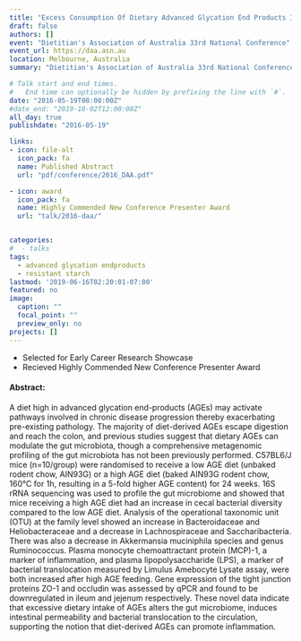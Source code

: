 ```yaml
---
title: "Excess Consumption Of Dietary Advanced Glycation End Products Induce Changes in Gut Microbiota which is Associated with Inflammation" 
draft: false
authors: []
event: "Dietitian's Association of Australia 33rd National Conference"
event_url: https://daa.asn.au
location: Melbourne, Australia
summary: "Dietitian's Association of Australia 33rd National Conference"

# Talk start and end times.
#   End time can optionally be hidden by prefixing the line with `#`.
date: "2016-05-19T08:00:00Z"
#date_end: "2019-10-02T12:00:00Z"
all_day: true
publishdate: "2016-05-19"

links:
- icon: file-alt
  icon_pack: fa
  name: Published Abstract
  url: "pdf/conference/2016_DAA.pdf"

- icon: award
  icon_pack: fa
  name: Highly Commended New Conference Presenter Award
  url: "talk/2016-daa/"


categories:
#  - talks
tags:
  - advanced glycation endproducts
  - resistant starch
lastmod: '2019-06-16T02:20:01-07:00'
featured: no
image:
  caption: ""
  focal_point: ""
  preview_only: no
projects: []
---
```


- Selected for Early Career Research Showcase
- Recieved Highly Commended New Conference Presenter Award

#### Abstract:

A diet high in advanced glycation end-products (AGEs) may activate pathways involved in chronic disease progression thereby exacerbating pre-existing pathology. The majority of diet-derived AGEs escape digestion and reach the colon, and previous studies suggest that dietary AGEs can modulate the gut microbiota, though a comprehensive metagenomic profiling of the gut microbiota has not been previously performed. C57BL6/J mice (n=10/group) were randomised to receive a low AGE diet (unbaked rodent chow, AIN93G) or a high AGE diet (baked AIN93G rodent chow, 160°C for 1h, resulting in a 5-fold higher AGE content) for 24 weeks. 16S rRNA sequencing was used to profile the gut microbiome and showed that mice receiving a high AGE diet had an increase in cecal bacterial diversity compared to the low AGE diet. Analysis of the operational taxonomic unit (OTU) at the family level showed an increase in Bacteroidaceae and Heliobacteraceae and a decrease in Lachnospiraceae and Saccharibacteria. There was also a decrease in Akkermansia muciniphila species and genus Ruminococcus. Plasma monocyte chemoattractant protein (MCP)-1, a marker of inflammation, and plasma lipopolysaccharide (LPS), a marker of bacterial translocation measured by Limulus Amebocyte Lysate assay, were both increased after high AGE feeding. Gene expression of the tight junction proteins ZO-1 and occludin was assessed by qPCR and found to be downregulated in ileum and jejenum respectively. These novel data indicate that excessive dietary intake of AGEs alters the gut microbiome, induces intestinal permeability and bacterial translocation to the circulation, supporting the notion that diet-derived AGEs can promote inflammation.